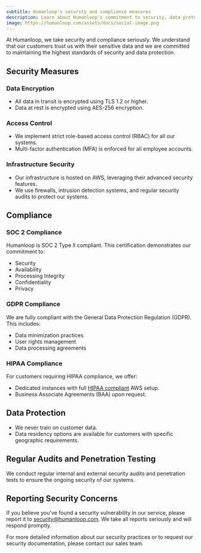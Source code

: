 ```yaml
---
subtitle: Humanloop's security and compliance measures
description: Learn about Humanloop's commitment to security, data protection, and compliance with industry standards.
image: https://humanloop.com/assets/docs/social-image.png
---
```


At Humanloop, we take security and compliance seriously. We understand that our customers trust us with their sensitive data and we are committed to maintaining the highest standards of security and data protection.

## Security Measures

### Data Encryption

- All data in transit is encrypted using TLS 1.2 or higher.
- Data at rest is encrypted using AES-256 encryption.

### Access Control

- We implement strict role-based access control (RBAC) for all our systems.
- Multi-factor authentication (MFA) is enforced for all employee accounts.

### Infrastructure Security

- Our infrastructure is hosted on AWS, leveraging their advanced security features.
- We use firewalls, intrusion detection systems, and regular security audits to protect our systems.

## Compliance

### SOC 2 Compliance

Humanloop is SOC 2 Type II compliant. This certification demonstrates our commitment to:

- Security
- Availability
- Processing Integrity
- Confidentiality
- Privacy

### GDPR Compliance

We are fully compliant with the General Data Protection Regulation (GDPR). This includes:

- Data minimization practices
- User rights management
- Data processing agreements

### HIPAA Compliance

For customers requiring HIPAA compliance, we offer:

- Dedicated instances with full [HIPAA compliant](https://aws.amazon.com/compliance/hipaa-compliance/) AWS setup.
- Business Associate Agreements (BAA) upon request.

## Data Protection

- We never train on customer data.
- Data residency options are available for customers with specific geographic requirements.

## Regular Audits and Penetration Testing

We conduct regular internal and external security audits and penetration tests to ensure the ongoing security of our systems.

## Reporting Security Concerns

If you believe you've found a security vulnerability in our service, please report it to security@humanloop.com. We take all reports seriously and will respond promptly.

For more detailed information about our security practices or to request our security documentation, please contact our sales team.
